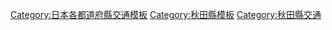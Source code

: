 {{日本行政區劃分類導航|交通模板}}
[[Category:日本各都道府縣交通模板|Category:日本各都道府縣交通模板]]
[[Category:秋田縣模板|Category:秋田縣模板]]
[[Category:秋田縣交通|Category:秋田縣交通]]